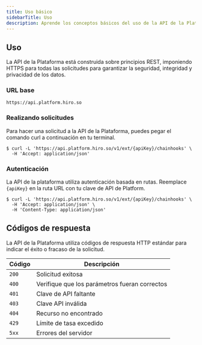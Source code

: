 ```yaml
---
title: Uso básico
sidebarTitle: Uso
description: Aprende los conceptos básicos del uso de la API de la Plataforma.
---
```

## Uso

La API de la Plataforma está construida sobre principios REST, imponiendo HTTPS para todas las solicitudes para garantizar la seguridad, integridad y privacidad de los datos.

### URL base

```console -c
https://api.platform.hiro.so
```

### Realizando solicitudes

Para hacer una solicitud a la API de la Plataforma, puedes pegar el comando curl a continuación en tu terminal.

```terminal
$ curl -L 'https://api.platform.hiro.so/v1/ext/{apiKey}/chainhooks' \
  -H 'Accept: application/json'
```

### Autenticación

La API de la plataforma utiliza autenticación basada en rutas. Reemplace `{apiKey}` en la ruta URL con tu clave de API de Platform.

```terminal
$ curl -L 'https://api.platform.hiro.so/v1/ext/{apiKey}/chainhooks' \
  -H 'Accept: application/json' \
  -H 'Content-Type: application/json'
```

## Códigos de respuesta

La API de la Plataforma utiliza códigos de respuesta HTTP estándar para indicar el éxito o fracaso de la solicitud.

| Código | Descripción |
|--------|-------------|
| `200` | Solicitud exitosa |
| `400` | Verifique que los parámetros fueran correctos |
| `401` | Clave de API faltante |
| `403` | Clave API inválida |
| `404` | Recurso no encontrado |
| `429` | Límite de tasa excedido |
| `5xx` | Errores del servidor |
